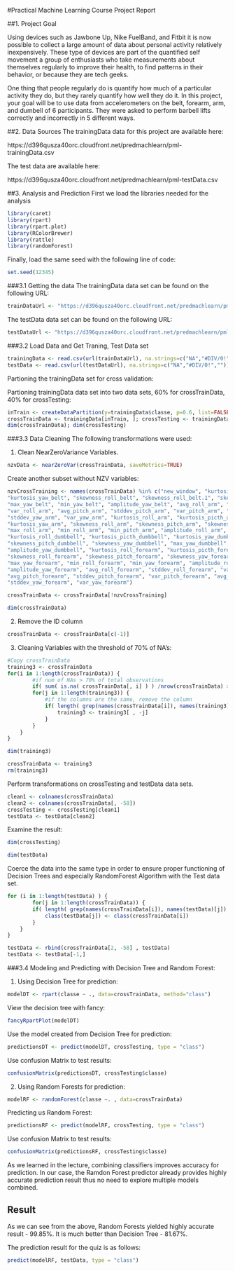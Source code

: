 
#Practical Machine Learning Course Project Report

##1. Project Goal

Using devices such as Jawbone Up, Nike FuelBand, and Fitbit it is now possible to collect a large amount of data about personal activity relatively inexpensively. These type of devices are part of the quantified self movement a group of enthusiasts who take measurements about themselves regularly to improve their health, to find patterns in their behavior, or because they are tech geeks. 

One thing that people regularly do is quantify how much of a particular activity they do, but they rarely quantify how well they do it. In this project, your goal will be to use data from accelerometers on the belt, forearm, arm, and dumbell of 6 participants. They were asked to perform barbell lifts correctly and incorrectly in 5 different ways. 

##2. Data Sources
The trainingData data for this project are available here:

https://d396qusza40orc.cloudfront.net/predmachlearn/pml-trainingData.csv

The test data are available here:

https://d396qusza40orc.cloudfront.net/predmachlearn/pml-testData.csv

##3. Analysis and Prediction
First we load the libraries needed for the analysis
```{r results='hide', message=FALSE, warning=FALSE}
library(caret)
library(rpart)
library(rpart.plot)
library(RColorBrewer)
library(rattle)
library(randomForest)
```
Finally, load the same seed with the following line of code:
```{r}
set.seed(12345)
```
###3.1 Getting the data
The trainingData data set can be found on the following URL:

```{r}
trainDataUrl <- "https://d396qusza40orc.cloudfront.net/predmachlearn/pml-training.csv"
```

The testData data set can be found on the following URL:

```{r}
testDataUrl <- "https://d396qusza40orc.cloudfront.net/predmachlearn/pml-testing.csv"
```

###3.2 Load Data and Get Traning, Test Data set 

```{r}
trainingData <- read.csv(url(trainDataUrl), na.strings=c("NA","#DIV/0!",""))
testData <- read.csv(url(testDataUrl), na.strings=c("NA","#DIV/0!",""))
```

Partioning the trainingData set for cross validation: 

Partioning trainingData data set into two data sets, 60% for crossTrainData, 40% for crossTesting:

```{r}
inTrain <- createDataPartition(y=trainingData$classe, p=0.6, list=FALSE)
crossTrainData <- trainingData[inTrain, ]; crossTesting <- trainingData[-inTrain, ]
dim(crossTrainData); dim(crossTesting)
```

###3.3 Data Cleaning
The following transformations were used:

1. Clean NearZeroVariance Variables.

```{r}
nzvData <- nearZeroVar(crossTrainData, saveMetrics=TRUE)
```
Create another subset without NZV variables:

```{r}
nzvCrossTraining <- names(crossTrainData) %in% c("new_window", "kurtosis_roll_belt", "kurtosis_picth_belt",
"kurtosis_yaw_belt", "skewness_roll_belt", "skewness_roll_belt.1", "skewness_yaw_belt",
"max_yaw_belt", "min_yaw_belt", "amplitude_yaw_belt", "avg_roll_arm", "stddev_roll_arm",
"var_roll_arm", "avg_pitch_arm", "stddev_pitch_arm", "var_pitch_arm", "avg_yaw_arm",
"stddev_yaw_arm", "var_yaw_arm", "kurtosis_roll_arm", "kurtosis_picth_arm",
"kurtosis_yaw_arm", "skewness_roll_arm", "skewness_pitch_arm", "skewness_yaw_arm",
"max_roll_arm", "min_roll_arm", "min_pitch_arm", "amplitude_roll_arm", "amplitude_pitch_arm",
"kurtosis_roll_dumbbell", "kurtosis_picth_dumbbell", "kurtosis_yaw_dumbbell", "skewness_roll_dumbbell",
"skewness_pitch_dumbbell", "skewness_yaw_dumbbell", "max_yaw_dumbbell", "min_yaw_dumbbell",
"amplitude_yaw_dumbbell", "kurtosis_roll_forearm", "kurtosis_picth_forearm", "kurtosis_yaw_forearm",
"skewness_roll_forearm", "skewness_pitch_forearm", "skewness_yaw_forearm", "max_roll_forearm",
"max_yaw_forearm", "min_roll_forearm", "min_yaw_forearm", "amplitude_roll_forearm",
"amplitude_yaw_forearm", "avg_roll_forearm", "stddev_roll_forearm", "var_roll_forearm",
"avg_pitch_forearm", "stddev_pitch_forearm", "var_pitch_forearm", "avg_yaw_forearm",
"stddev_yaw_forearm", "var_yaw_forearm")

crossTrainData <- crossTrainData[!nzvCrossTraining]

dim(crossTrainData)
```
2. Remove the ID column

```{r}
crossTrainData <- crossTrainData[c(-1)]
```
3. Cleaning Variables with the threshold of 70% of NA's:
```{r}
#Copy crossTrainData
training3 <- crossTrainData
for(i in 1:length(crossTrainData)) { 
        #if num of NAs > 70% of total observations
        if( sum( is.na( crossTrainData[, i] ) ) /nrow(crossTrainData) >= .7 ) { 
        for(j in 1:length(training3)) {
            #if the columns are the same, remove the column
            if( length( grep(names(crossTrainData[i]), names(training3)[j]) ) ==1)  {
                training3 <- training3[ , -j]
            }   
        } 
    }
}

dim(training3)
```
```{r}
crossTrainData <- training3
rm(training3)
```
Perform transformations on crossTesting and testData data sets.
```{r}
clean1 <- colnames(crossTrainData)
clean2 <- colnames(crossTrainData[, -58])
crossTesting <- crossTesting[clean1]
testData <- testData[clean2]
```

Examine the result:

```{r}
dim(crossTesting)

dim(testData)
```
Coerce the data into the same type in order to ensure proper functioning of Decision Trees and especially RandomForest Algorithm with the Test data set.
```{r}
for (i in 1:length(testData) ) {
        for(j in 1:length(crossTrainData)) {
        if( length( grep(names(crossTrainData[i]), names(testData)[j]) ) ==1)  {
            class(testData[j]) <- class(crossTrainData[i])
        }      
    }      
}

testData <- rbind(crossTrainData[2, -58] , testData)
testData <- testData[-1,]
```
###3.4 Modeling and Predicting with Decision Tree and Random Forest:

1. Using Decision Tree for prediction: 
```{r}
modelDT <- rpart(classe ~ ., data=crossTrainData, method="class")
```
View the decision tree with fancy:
```{r}
fancyRpartPlot(modelDT)
```

Use the model created from Decision Tree for prediction:
```{r}
predictionsDT <- predict(modelDT, crossTesting, type = "class")
```
Use confusion Matrix to test results:
```{r}
confusionMatrix(predictionsDT, crossTesting$classe)
```
2. Using Random Forests for prediction:
```{r}
modelRF <- randomForest(classe ~. , data=crossTrainData)
```
Predicting us Random Forest:
```{r}
predictionsRF <- predict(modelRF, crossTesting, type = "class")
```
Use confusion Matrix to test results:
```{r}
confusionMatrix(predictionsRF, crossTesting$classe)
```
As we learned in the lecture, combining classifiers improves accuracy for prediction. In our case, the Ramdon Forest predictor already provides highly accurate prediction result thus no need to explore multiple models combined. 

## Result
As we can see from the above, Random Forests yielded highly accurate result - 99.85%. It is much better than Decision Tree - 81.67%.

The prediction result for the quiz is as follows:

```{r}
predict(modelRF, testData, type = "class")
```

